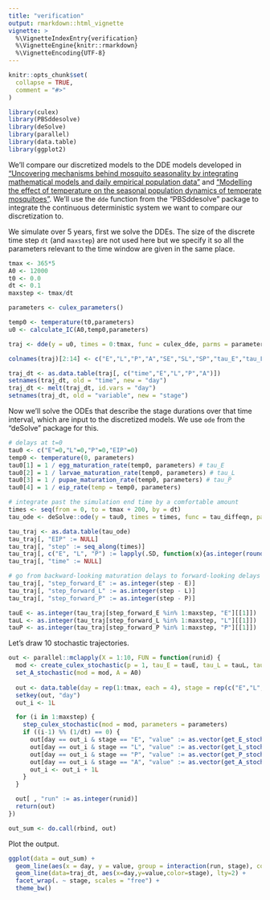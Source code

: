 ```yaml
---
title: "verification"
output: rmarkdown::html_vignette
vignette: >
  %\VignetteIndexEntry{verification}
  %\VignetteEngine{knitr::rmarkdown}
  %\VignetteEncoding{UTF-8}
---
```


```r
knitr::opts_chunk$set(
  collapse = TRUE,
  comment = "#>"
)
```

```r
library(culex)
library(PBSddesolve)
library(deSolve)
library(parallel)
library(data.table)
library(ggplot2)
```
We'll compare our discretized models to the DDE models developed in ["Uncovering mechanisms behind mosquito seasonality by integrating mathematical models and daily empirical population data"](https://parasitesandvectors.biomedcentral.com/articles/10.1186/s13071-019-3321-2) and ["Modelling the effect of temperature on the seasonal population dynamics of temperate mosquitoes"](https://www.sciencedirect.com/science/article/pii/S0022519316300285). We'll use the `dde` function from the "PBSddesolve" package to integrate the continuous deterministic system we want to compare our discretization to.

We simulate over 5 years, first we solve the DDEs. The size of the discrete time step `dt` (and `maxstep`) are not used here but we specify it so all the parameters relevant to the time window are given in the same place.

```r
tmax <- 365*5
A0 <- 12000
t0 <- 0.0
dt <- 0.1
maxstep <- tmax/dt

parameters <- culex_parameters()

temp0 <- temperature(t0,parameters)
u0 <- calculate_IC(A0,temp0,parameters)

traj <- dde(y = u0, times = 0:tmax, func = culex_dde, parms = parameters)

colnames(traj)[2:14] <- c("E","L","P","A","SE","SL","SP","tau_E","tau_L","tau_P","tau_EL","tau_LP","tau_ELP")

traj_dt <- as.data.table(traj[, c("time","E","L","P","A")])
setnames(traj_dt, old = "time", new = "day")
traj_dt <- melt(traj_dt, id.vars = "day")
setnames(traj_dt, old = "variable", new = "stage")
```

Now we'll solve the ODEs that describe the stage durations over that time interval, which are input to the discretized models. We use `ode` from the "deSolve" package for this.

```r
# delays at t=0
tau0 <- c("E"=0,"L"=0,"P"=0,"EIP"=0)
temp0 <- temperature(0, parameters)
tau0[1] = 1 / egg_maturation_rate(temp0, parameters) # tau_E
tau0[2] = 1 / larvae_maturation_rate(temp0, parameters) # tau_L
tau0[3] = 1 / pupae_maturation_rate(temp0, parameters) # tau_P
tau0[4] = 1 / eip_rate(temp = temp0, parameters)

# integrate past the simulation end time by a comfortable amount
times <- seq(from = 0, to = tmax + 200, by = dt)
tau_ode <- deSolve::ode(y = tau0, times = times, func = tau_diffeqn, parms = parameters, method = "ode23")

tau_traj <- as.data.table(tau_ode)
tau_traj[, "EIP" := NULL]
tau_traj[, "step" := seq_along(times)]
tau_traj[, c("E", "L", "P") := lapply(.SD, function(x){as.integer(round(x = x/dt))}), .SDcols = c("E", "L", "P")]
tau_traj[, "time" := NULL]

# go from backward-looking maturation delays to forward-looking delays
tau_traj[, "step_forward_E" := as.integer(step - E)]
tau_traj[, "step_forward_L" := as.integer(step - L)]
tau_traj[, "step_forward_P" := as.integer(step - P)]

tauE <- as.integer(tau_traj[step_forward_E %in% 1:maxstep, "E"][[1]])
tauL <- as.integer(tau_traj[step_forward_L %in% 1:maxstep, "L"][[1]])
tauP <- as.integer(tau_traj[step_forward_P %in% 1:maxstep, "P"][[1]])
```

Let's draw 10 stochastic trajectories.

```r
out <- parallel::mclapply(X = 1:10, FUN = function(runid) {
  mod <- create_culex_stochastic(p = 1, tau_E = tauE, tau_L = tauL, tau_P = tauP, dt = dt, psi = diag(1))
  set_A_stochastic(mod = mod, A = A0)
  
  out <- data.table(day = rep(1:tmax, each = 4), stage = rep(c("E","L","P","A"), tmax), value = NaN)
  setkey(out, "day")
  out_i <- 1L

  for (i in 1:maxstep) {
    step_culex_stochastic(mod = mod, parameters = parameters)
    if ((i-1) %% (1/dt) == 0) {
      out[day == out_i & stage == "E", "value" := as.vector(get_E_stochastic(mod))]
      out[day == out_i & stage == "L", "value" := as.vector(get_L_stochastic(mod))]
      out[day == out_i & stage == "P", "value" := as.vector(get_P_stochastic(mod))]
      out[day == out_i & stage == "A", "value" := as.vector(get_A_stochastic(mod))]
      out_i <- out_i + 1L
    }
  }

  out[ , "run" := as.integer(runid)]
  return(out)
})

out_sum <- do.call(rbind, out)
```

Plot the output.

```r
ggplot(data = out_sum) +
  geom_line(aes(x = day, y = value, group = interaction(run, stage), color = stage), alpha = 0.35) +
  geom_line(data=traj_dt, aes(x=day,y=value,color=stage), lty=2) +
  facet_wrap(. ~ stage, scales = "free") +
  theme_bw()
```

